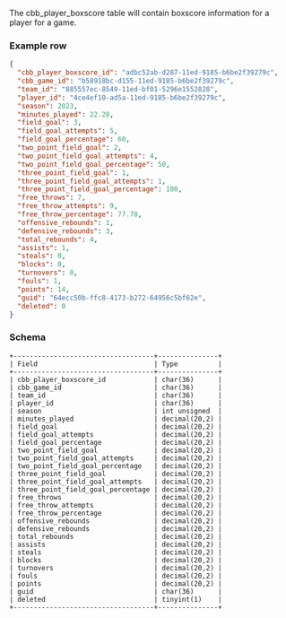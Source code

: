 The cbb_player_boxscore table will contain boxscore information for a player for a game.

### Example row
```json
{
  "cbb_player_boxscore_id": "adbc52ab-d287-11ed-9185-b6be2f39279c",
  "cbb_game_id": "b58918bc-d155-11ed-9185-b6be2f39279c",
  "team_id": "885557ec-8549-11ed-bf01-5296e1552828",
  "player_id": "4ce4ef10-ad5a-11ed-9185-b6be2f39279c",
  "season": 2023,
  "minutes_played": 22.28,
  "field_goal": 3,
  "field_goal_attempts": 5,
  "field_goal_percentage": 60,
  "two_point_field_goal": 2,
  "two_point_field_goal_attempts": 4,
  "two_point_field_goal_percentage": 50,
  "three_point_field_goal": 1,
  "three_point_field_goal_attempts": 1,
  "three_point_field_goal_percentage": 100,
  "free_throws": 7,
  "free_throw_attempts": 9,
  "free_throw_percentage": 77.78,
  "offensive_rebounds": 1,
  "defensive_rebounds": 3,
  "total_rebounds": 4,
  "assists": 1,
  "steals": 0,
  "blocks": 0,
  "turnovers": 0,
  "fouls": 1,
  "points": 14,
  "guid": "64ecc50b-ffc8-4173-b272-64956c5bf62e",
  "deleted": 0
}
```

### Schema
```console
+-----------------------------------+---------------+
| Field                             | Type          |
+-----------------------------------+---------------+
| cbb_player_boxscore_id            | char(36)      |
| cbb_game_id                       | char(36)      |
| team_id                           | char(36)      |
| player_id                         | char(36)      |
| season                            | int unsigned  |
| minutes_played                    | decimal(20,2) |
| field_goal                        | decimal(20,2) |
| field_goal_attempts               | decimal(20,2) |
| field_goal_percentage             | decimal(20,2) |
| two_point_field_goal              | decimal(20,2) |
| two_point_field_goal_attempts     | decimal(20,2) |
| two_point_field_goal_percentage   | decimal(20,2) |
| three_point_field_goal            | decimal(20,2) |
| three_point_field_goal_attempts   | decimal(20,2) |
| three_point_field_goal_percentage | decimal(20,2) |
| free_throws                       | decimal(20,2) |
| free_throw_attempts               | decimal(20,2) |
| free_throw_percentage             | decimal(20,2) |
| offensive_rebounds                | decimal(20,2) |
| defensive_rebounds                | decimal(20,2) |
| total_rebounds                    | decimal(20,2) |
| assists                           | decimal(20,2) |
| steals                            | decimal(20,2) |
| blocks                            | decimal(20,2) |
| turnovers                         | decimal(20,2) |
| fouls                             | decimal(20,2) |
| points                            | decimal(20,2) |
| guid                              | char(36)      |
| deleted                           | tinyint(1)    |
+-----------------------------------+---------------+
```
